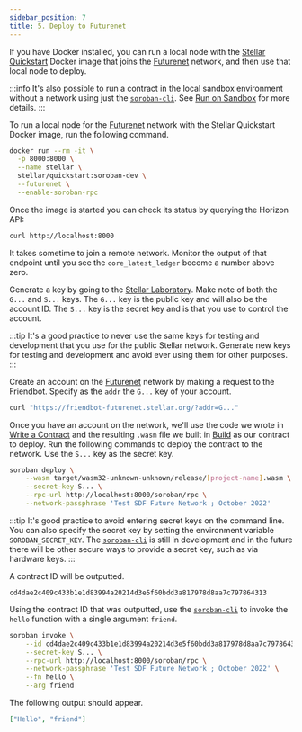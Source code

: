 ```yaml
---
sidebar_position: 7
title: 5. Deploy to Futurenet
---
```


If you have Docker installed, you can run a local node with the [Stellar Quickstart] Docker image that joins the [Futurenet] network, and then use that local node to deploy.

[Futurenet]: ../reference/futurenet

:::info It's also possible to run a contract in the local sandbox environment without a network using just the [`soroban-cli`]. See [Run on Sandbox] for more details. :::

To run a local node for the [Futurenet] network with the Stellar Quickstart Docker image, run the following command.

```sh
docker run --rm -it \
  -p 8000:8000 \
  --name stellar \
  stellar/quickstart:soroban-dev \
  --futurenet \
  --enable-soroban-rpc
```

Once the image is started you can check its status by querying the Horizon API:

```sh
curl http://localhost:8000
```

It takes sometime to join a remote network. Monitor the output of that endpoint until you see the `core_latest_ledger` become a number above zero.

Generate a key by going to the [Stellar Laboratory]. Make note of both the `G...` and `S...` keys. The `G...` key is the public key and will also be the account ID. The `S...` key is the secret key and is that you use to control the account.

:::tip It's a good practice to never use the same keys for testing and development that you use for the public Stellar network. Generate new keys for testing and development and avoid ever using them for other purposes. :::

Create an account on the [Futurenet] network by making a request to the Friendbot. Specify as the `addr` the `G...` key of your account.

```sh
curl "https://friendbot-futurenet.stellar.org/?addr=G..."
```

Once you have an account on the network, we'll use the code we wrote in [Write a Contract] and the resulting `.wasm` file we built in [Build] as our contract to deploy. Run the following commands to deploy the contract to the network. Use the `S...` key as the secret key.

```sh
soroban deploy \
    --wasm target/wasm32-unknown-unknown/release/[project-name].wasm \
    --secret-key S... \
    --rpc-url http://localhost:8000/soroban/rpc \
    --network-passphrase 'Test SDF Future Network ; October 2022'
```

:::tip It's good practice to avoid entering secret keys on the command line. You can also specify the secret key by setting the environment variable `SOROBAN_SECRET_KEY`. The [`soroban-cli`] is still in development and in the future there will be other secure ways to provide a secret key, such as via hardware keys. :::

A contract ID will be outputted.

```
cd4dae2c409c433b1e1d83994a20214d3e5f60bdd3a817978d8aa7c797864313
```

Using the contract ID that was outputted, use the [`soroban-cli`] to invoke the `hello` function with a single argument `friend`.

```sh
soroban invoke \
    --id cd4dae2c409c433b1e1d83994a20214d3e5f60bdd3a817978d8aa7c797864313 \
    --secret-key S... \
    --rpc-url http://localhost:8000/soroban/rpc \
    --network-passphrase 'Test SDF Future Network ; October 2022' \
    --fn hello \
    --arg friend
```

The following output should appear.

```json
["Hello", "friend"]
```

[Write a Contract]: 1.-hello-world#write-a-contract
[Run on a Local Network]: run-on-local-network
[Build]: 1.-hello-world#build
[`soroban-cli`]: ../getting-started/setup#install-the-soroban-cli
[Stellar Laboratory]: https://laboratory.stellar.org/#account-creator?network=test
[Run on Sandbox]: 1.-hello-world#run-on-sandbox
[Stellar Quickstart]: https://github.com/stellar/quickstart
